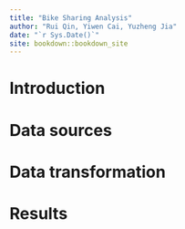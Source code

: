 ```yaml
--- 
title: "Bike Sharing Analysis"
author: "Rui Qin, Yiwen Cai, Yuzheng Jia"
date: "`r Sys.Date()`"
site: bookdown::bookdown_site
---
```


# Introduction


# Data sources


# Data transformation


# Results


